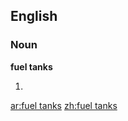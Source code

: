 ==English==

===Noun===
'''fuel tanks'''

# {{plural of|fuel tank}}

[[ar:fuel tanks]]
[[zh:fuel tanks]]